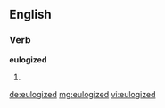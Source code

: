 ==English==

===Verb===
'''eulogized'''

# {{past of|[[eulogize]]}}

[[de:eulogized]]
[[mg:eulogized]]
[[vi:eulogized]]